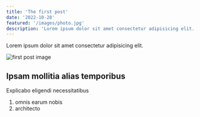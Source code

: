 ```yaml
---
title: 'The first post'
date: '2022-10-28'
featured: '/images/photo.jpg'
description: 'Lorem ipsum dolor sit amet consectetur adipisicing elit.'
---
```


Lorem ipsum dolor sit amet consectetur adipisicing elit.

![first post image](/images/photo.jpg)

## Ipsam mollitia alias temporibus

Explicabo eligendi necessitatibus

1. omnis earum nobis
2. architecto
